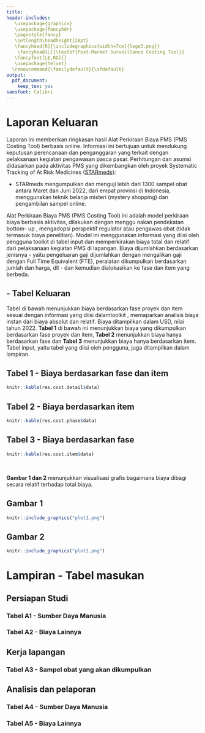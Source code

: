 ```yaml
---
title:
header-includes: 
   \usepackage{graphicx}
   \usepackage{fancyhdr}
   \pagestyle{fancy}
   \setlength\headheight{28pt}
   \fancyhead[R]{\includegraphics[width=7cm]{logo3.png}}
    \fancyhead[L]{\textbf{Post-Market Surveillance Costing Tool}}
   \fancyfoot[LE,RO]{}
   \usepackage{helvet}
  \renewcommand{\familydefault}{\sfdefault}
output:
  pdf_document:
    keep_tex: yes
sansfont: Calibri
---
```

\fontsize{10}{16}
\selectfont

# Laporan Keluaran

Laporan ini memberikan ringkasan hasil Alat Perkiraan Biaya  PMS (PMS Costing Tool)  berbasis online. Informasi ini bertujuan untuk mendukung keputusan perencanaan dan penganggaran yang terkait dengan pelaksanaan kegiatan pengawasan pasca pasar. Perhitungan dan asumsi didasarkan pada aktivitas PMS yang dikembangkan oleh proyek Systematic Tracking of At Risk Medicines ([STARmeds](https://starmeds.id/)):

- STARmeds mengumpulkan dan menguji lebih dari 1300 sampel obat antara Maret dan Juni 2022, dari empat provinsi di Indonesia, menggunakan teknik belanja misteri (mystery shopping) dan pengambilan sampel online.

Alat Perkiraan  Biaya PMS (PMS Costing Tool)  ini adalah model perkiraan biaya berbasis aktivitas, dilakukan dengan menggu nakan pendekatan bottom- up , mengadopsi perspektif regulator atau pengawas obat (tidak termasuk biaya penelitian). Model ini menggunakan informasi yang diisi oleh pengguna toolkit di tabel input dan memperkirakan biaya total dan relatif dari pelaksanaan kegiatan PMS di lapangan. Biaya  dijumlahkan berdasarkan jenisnya - yaitu pengeluaran gaji dijumlahkan  dengan mengalikan gaji dengan Full Time Equivalent (FTE), peralatan dikumpulkan berdasarkan jumlah dan harga, dll - dan kemudian dialokasikan ke fase dan item  yang berbeda.

## - Tabel Keluaran

Tabel di bawah menunjukkan biaya berdasarkan fase proyek dan item sesuai dengan informasi yang diisi dalamtoolkit , memaparkan analisis biaya instan dari biaya absolut dan relatif. Biaya ditampilkan  dalam USD, nilai tahun 2022. **Tabel 1** di bawah ini menunjukkan biaya yang dikumpulkan berdasarkan fase proyek dan item, **Tabel 2** menunjukkan biaya hanya berdasarkan fase dan **Tabel 3** menunjukkan biaya hanya berdasarkan item. Tabel input, yaitu tabel yang diisi oleh pengguna, juga ditampilkan dalam lampiran.
\

## Tabel 1 - Biaya berdasarkan fase dan item
```r
knitr::kable(res.cost.detail$data)
```

## Tabel 2 - Biaya berdasarkan item
```r
knitr::kable(res.cost.phase$data)
```

## Tabel 3 - Biaya berdasarkan fase
```r
knitr::kable(res.cost.item$data)
```
\


**Gambar 1 dan 2** menunjukkan visualisasi grafis bagaimana biaya dibagi secara relatif terhadap total biaya.

## Gambar 1 
```r
knitr::include_graphics("plot1.png")
```

## Gambar 2
```r
knitr::include_graphics("plot1.png")
```

\pagebreak

# **Lampiran - Tabel masukan**

## Persiapan Studi

### Tabel A1 - Sumber Daya Manusia

### Tabel A2 - Biaya Lainnya


## Kerja lapangan

### Tabel A3 - Sampel obat yang akan dikumpulkan

## Analisis dan pelaporan

### Tabel A4 - Sumber Daya Manusia

### Tabel A5 - Biaya Lainnya
